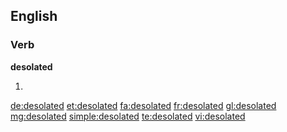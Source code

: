 ==English==

===Verb===
'''desolated'''

# {{past of|desolate}}

[[de:desolated]]
[[et:desolated]]
[[fa:desolated]]
[[fr:desolated]]
[[gl:desolated]]
[[mg:desolated]]
[[simple:desolated]]
[[te:desolated]]
[[vi:desolated]]